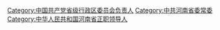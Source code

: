 [[Category:中国共产党省级行政区委员会负责人|Category:中国共产党省级行政区委员会负责人]]
[[Category:中共河南省委常委|Category:中共河南省委常委]]
[[Category:中华人民共和国河南省正职领导人|Category:中华人民共和国河南省正职领导人]]